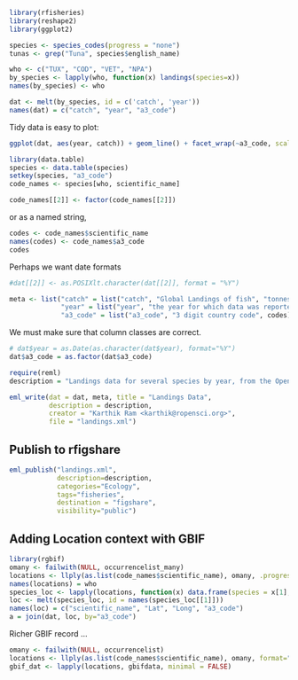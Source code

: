 ```r
library(rfisheries)
library(reshape2)
library(ggplot2)
```

```r
species <- species_codes(progress = "none")
tunas <- grep("Tuna", species$english_name)
```

```r
who <- c("TUX", "COD", "VET", "NPA")
by_species <- lapply(who, function(x) landings(species=x))
names(by_species) <- who
```

```r
dat <- melt(by_species, id = c('catch', 'year'))
names(dat) = c("catch", "year", "a3_code")
```

Tidy data is easy to plot:

```r
ggplot(dat, aes(year, catch)) + geom_line() + facet_wrap(~a3_code, scales="free_y")
```




```r
library(data.table)
species <- data.table(species)
setkey(species, "a3_code")
code_names <- species[who, scientific_name]
```

```r
code_names[[2]] <- factor(code_names[[2]])
```


or as a named string,

```r
codes <- code_names$scientific_name
names(codes) <- code_names$a3_code
codes
```

Perhaps we want date formats

```r
#dat[[2]] <- as.POSIXlt.character(dat[[2]], format = "%Y")
```


```r
meta <- list("catch" = list("catch", "Global Landings of fish", "tonnes"),
             "year" = list("year", "the year for which data was reported", "YYYY"),
             "a3_code" = list("a3_code", "3 digit country code", codes))
```

We must make sure that column classes are correct.  

```r
# dat$year = as.Date(as.character(dat$year), format="%Y")
dat$a3_code = as.factor(dat$a3_code)
```

```r
require(reml)
description = "Landings data for several species by year, from the OpenFisheries database"

eml_write(dat = dat, meta, title = "Landings Data", 
          description = description, 
          creator = "Karthik Ram <karthik@ropensci.org>", 
          file = "landings.xml")
```


## Publish to rfigshare

```r
eml_publish("landings.xml", 
            description=description, 
            categories="Ecology", 
            tags="fisheries", 
            destination = "figshare",
            visibility="public")
```


## Adding Location context with GBIF

```r
library(rgbif)
omany <- failwith(NULL, occurrencelist_many)
locations <- llply(as.list(code_names$scientific_name), omany, .progress = "none")
names(locations) = who
species_loc <- lapply(locations, function(x) data.frame(species = x[1], Lat = x[3], Long = x[4]))
loc <- melt(species_loc, id = names(species_loc[[1]]))
names(loc) = c("scientific_name", "Lat", "Long", "a3_code")
a = join(dat, loc, by="a3_code")

```





Richer GBIF record ...

```r
omany <- failwith(NULL, occurrencelist)
locations <- llply(as.list(code_names$scientific_name), omany, format="darwin", .progress = "none")
gbif_dat <- lapply(locations, gbifdata, minimal = FALSE)
```



